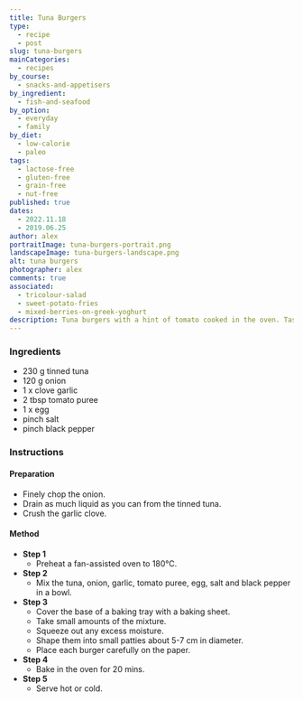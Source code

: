 ```yaml
---
title: Tuna Burgers
type:
  - recipe
  - post
slug: tuna-burgers
mainCategories:
  - recipes
by_course:
  - snacks-and-appetisers
by_ingredient:
  - fish-and-seafood
by_option:
  - everyday
  - family
by_diet:
  - low-calorie
  - paleo
tags:
  - lactose-free
  - gluten-free
  - grain-free
  - nut-free
published: true
dates:
  - 2022.11.18
  - 2019.06.25
author: alex
portraitImage: tuna-burgers-portrait.png
landscapeImage: tuna-burgers-landscape.png
alt: tuna burgers
photographer: alex
comments: true
associated:
  - tricolour-salad
  - sweet-potato-fries
  - mixed-berries-on-greek-yoghurt
description: Tuna burgers with a hint of tomato cooked in the oven. Tasty when hot or cold.
---
```


<Ingredients>

### Ingredients

- 230 g tinned tuna
- 120 g onion
- 1 x clove garlic
- 2 tbsp tomato puree
- 1 x egg
- pinch salt
- pinch black pepper

</Ingredients>

<Instructions>

### Instructions

#### Preparation

- Finely chop the onion.
- Drain as much liquid as you can from the tinned tuna.
- Crush the garlic clove.

#### Method

- **Step 1**
  - Preheat a fan-assisted oven to 180°C.
- **Step 2**
  - Mix the tuna, onion, garlic, tomato puree, egg, salt and black pepper in a bowl.
- **Step 3**
  - Cover the base of a baking tray with a baking sheet.
  - Take small amounts of the mixture.
  - Squeeze out any excess moisture.
  - Shape them into small patties about 5-7 cm in diameter.
  - Place each burger carefully on the paper.
- **Step 4**
  - Bake in the oven for 20 mins.
- **Step 5**
  - Serve hot or cold.

</Instructions>
